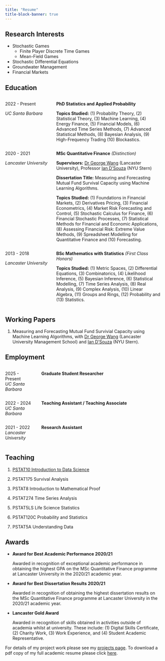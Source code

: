 ```yaml
---
title: "Resume"
title-block-banner: true
---
```


## Research Interests

- Stochastic Games
  - Finite Player Discrete Time Games
  - Mean-Field Games
- Stochastic Differential Equations
- Groundwater Management
- Financial Markets

## Education

:::: {.columns}

::: {.column width="30%"}
2022 - Present  

*UC Santa Barbara*
:::

::: {.column width="70%"}
**PhD Statistics and Applied Probability**

**Topics Studied:** (1) Probability Theory, (2) Statistical Theory, (3) Machine Learning,
(4) Energy Finance, (5) Financial Models, (6) Advanced Time Series Methods, (7)
Advanced Statistical Methods, (8) Bayesian Analysis, (9) High-Frequency Trading (10)
Blockastics.

:::

::::

:::: {.columns}

::: {.column width="30%"}
2020 - 2021

*Lancaster University*
:::

::: {.column width="70%"}
**MSc Quantitative Finance** *(Distinction)*

**Supervisors:** [Dr George Wang](https://www.lancaster.ac.uk/lums/people/george-wang) (Lancaster University), Professor [Ian D’Souza](https://www.stern.nyu.edu/faculty/bio/ian-dsouza) (NYU Stern)

**Dissertation Title:** Measuring and Forecasting Mutual Fund Survival Capacity using
Machine Learning Algorithms.

**Topics Studied:** (1) Foundations in Financial Markets, (2) Derivatives Pricing, (3)
Financial Econometrics, (4) Market Risk Forecasting and Control, (5) Stochastic Calculus
for Finance, (6) Financial Stochastic Processes, (7) Statistical Methods for Financial
and Economic Applications, (8) Assessing Financial Risk: Extreme Value Methods, (9)
Spreadsheet Modelling for Quantitative Finance and (10) Forecasting.

:::

::::

:::: {.columns}

::: {.column width="30%"}
2013 - 2018 

*Lancaster University*
:::

::: {.column width="70%"}
**BSc Mathematics with Statistics** *(First Class Honors)*

**Topics Studied:** (1) Metric Spaces, (2) Differential Equations, (3) Combinatorics, (4)
Likelihood Inference, (5) Bayesian Inference, (6) Statistical Modelling, (7) Time Series
Analysis, (8) Real Analysis, (9) Complex Analysis, (10) Linear Algebra, (11) Groups and
Rings, (12) Probability and (13) Statistics.

:::

::::

## Working Papers

1. Measuring and Forecasting Mutual Fund Survivial Capacity using Machine Learning Algorithms,
with [Dr George Wang](https://www.lancaster.ac.uk/lums/people/george-wang) (Lancaster University Management School) and [Ian D’Souza](https://www.stern.nyu.edu/faculty/bio/ian-dsouza) (NYU Stern).

## Employment


:::: {.columns}

::: {.column width="20%"}
2025 - Present  
*UC Santa Barbara*
:::

::: {.column width="80%"}
**Graduate Student Researcher**

:::

::::

:::: {.columns}

::: {.column width="20%"}
2022 - 2024  
*UC Santa Barbara*
:::

::: {.column width="80%"}
**Teaching Assistant / Teaching Associate**

:::

::::

:::: {.columns}

::: {.column width="20%"}
2021 - 2022
*Lancaster University*
:::

::: {.column width="80%"}
**Research Assistant**

:::

::::

## Teaching

1. [PSTAT10 Introduction to Data Science](courses/intro_to_data_science/index.qmd)

2. PSTAT175 Survival Analysis

3. PSTAT8 Introduction to Mathematical Proof

4. PSTAT274 Time Series Analysis

5. PSTAT5LS Life Science Statistics

6. PSTAT120C Probability and Statistics

6. PSTAT5A Understanding Data

## Awards

- **Award for Best Academic Performance 2020/21**

    Awarded in recognition of exceptional academic performance in obtaining the highest GPA on the MSc Quantitative Finance programme at Lancaster University in the 2020/21 academic year.

- **Award for Best Dissertation Results 2020/21** 

    Awarded in recognition of obtaining the highest dissertation results on the MSc Quantitative Finance programme at Lancaster University in the 2020/21 academic year.

- **Lancaster Gold Award**

    Awarded in recognition of skills obtained in activities outside of academia whilst at university. These include: (1) Digital Skills Certificate, (2) Charity Work, (3) Work Experience, and (4) Student Academic Representative.

For details of my project work please see my [projects page](projects.qmd). To download a pdf copy of my full academic resume please click [here](academic_resume.pdf).